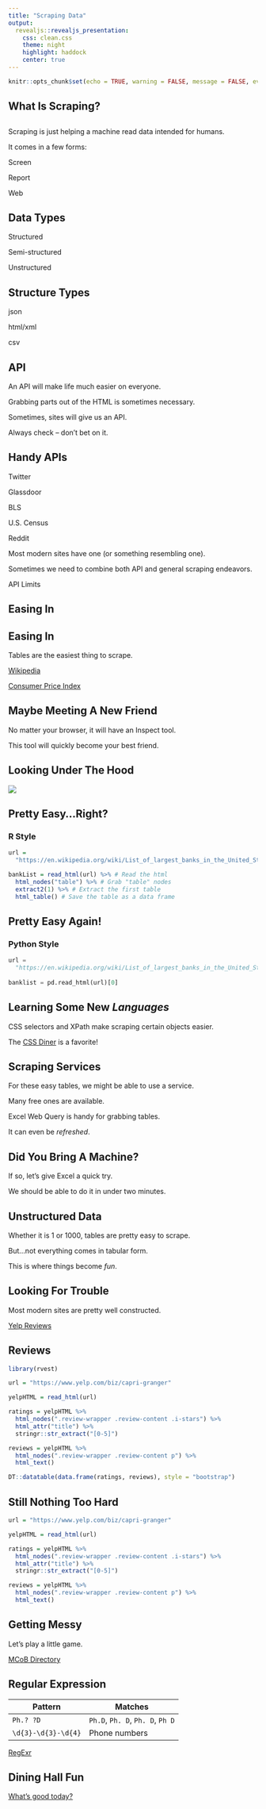 ```yaml
---
title: "Scraping Data"
output:
  revealjs::revealjs_presentation:
    css: clean.css
    theme: night
    highlight: haddock
    center: true
---
```


```r
knitr::opts_chunk$set(echo = TRUE, warning = FALSE, message = FALSE, eval = FALSE)
```

## What Is Scraping?

## { data-background-image="https://media.giphy.com/media/ohONS2y8GTDoI/giphy.gif"}

## { data-background-image="https://media.giphy.com/media/4UzW8S83pWoKs/giphy.gif"}

## { data-background-image="https://media4.giphy.com/media/l46C6sdSa5DVSJnLG/giphy.gif"}

##  

Scraping is just helping a machine read data intended for humans.

It comes in a few forms:

<span class="fragment fade-up">Screen</span>

<span class="fragment fade-up">Report</span>

<span class="fragment fade-up">Web</span>

## Data Types

Structured

Semi-structured

Unstructured

## Structure Types

<span class="fragment fade-up">json</span>

<span class="fragment fade-up">html/xml</span>

<span class="fragment fade-up">csv</span>


## API

An API will make life much easier on everyone.

Grabbing parts out of the HTML is sometimes necessary.

Sometimes, sites will give us an API.

Always check -- don't bet on it.


## Handy APIs

Twitter

Glassdoor

BLS

U.S. Census

Reddit

Most modern sites have one (or something resembling one).

Sometimes we need to combine both API and general scraping endeavors.

API Limits

## Easing In

## Easing In

Tables are the easiest thing to scrape.

<a href="https://en.wikipedia.org/wiki/List_of_largest_banks_in_the_United_States">Wikipedia</a>

<a href="http://www.usinflationcalculator.com/inflation/consumer-price-index-and-annual-percent-changes-from-1913-to-2008/">Consumer Price Index</a>


## Maybe Meeting A New Friend

No matter your browser, it will have an <span class="func">Inspect</span> tool.

This tool will quickly become your best friend.

## Looking Under The Hood

![](tableScreen.PNG)

## Pretty Easy...Right?

### R Style

```r
url = 
  "https://en.wikipedia.org/wiki/List_of_largest_banks_in_the_United_States"

bankList = read_html(url) %>% # Read the html
  html_nodes("table") %>% # Grab "table" nodes
  extract2(1) %>% # Extract the first table
  html_table() # Save the table as a data frame
```

## Pretty Easy Again!

### Python Style

```python
url = 
  "https://en.wikipedia.org/wiki/List_of_largest_banks_in_the_United_States"
  
banklist = pd.read_html(url)[0]
```


## Learning Some New *Languages*

CSS selectors and XPath make scraping certain objects easier.

The <a href="https://flukeout.github.io/">CSS Diner</a> is a favorite!


## Scraping Services

For these easy tables, we might be able to use a service.

Many free ones are available.

Excel Web Query is handy for grabbing tables.

It can even be *refreshed*.

## Did You Bring A Machine?

If so, let's give Excel a quick try.

We should be able to do it in under two minutes.

## { data-background-image="http://ressources.blogdumoderateur.com/2015/12/hackerman.gif"}

## Unstructured Data

Whether it is 1 or 1000, tables are pretty easy to scrape.

But...not everything comes in tabular form.

This is where things become *fun*.

## Looking For Trouble

Most modern sites are pretty well constructed.

<a href="https://www.yelp.com/biz/capri-granger">Yelp Reviews</a>


## Reviews

```r
library(rvest)

url = "https://www.yelp.com/biz/capri-granger"

yelpHTML = read_html(url)

ratings = yelpHTML %>% 
  html_nodes(".review-wrapper .review-content .i-stars") %>% 
  html_attr("title") %>% 
  stringr::str_extract("[0-5]")

reviews = yelpHTML %>% 
  html_nodes(".review-wrapper .review-content p") %>% 
  html_text()

DT::datatable(data.frame(ratings, reviews), style = "bootstrap")
```


## Still Nothing Too Hard

```r
url = "https://www.yelp.com/biz/capri-granger"

yelpHTML = read_html(url)

ratings = yelpHTML %>% 
  html_nodes(".review-wrapper .review-content .i-stars") %>% 
  html_attr("title") %>% 
  stringr::str_extract("[0-5]")

reviews = yelpHTML %>% 
  html_nodes(".review-wrapper .review-content p") %>% 
  html_text()
```


## Getting Messy

Let's play a little game.

<a href="http://mendoza.nd.edu/research-and-faculty/directory/">MCoB Directory</a>


## Regular Expression

| Pattern             | Matches                          |
|---------------------|----------------------------------|
| `Ph.? ?D`           | `Ph.D`, `Ph. D`, `Ph. D`, `Ph D` |
| `\d{3}-\d{3}-\d{4}` | Phone numbers                    |

[RegExr](http://regexr.com/)


## Dining Hall Fun

<a href="http://www3.nd.edu/~gjiang3/dining/">What's good today?</a>

## { data-background-image="https://media3.giphy.com/media/l3UcrZHrGW2CjHXqM/giphy.gif"}